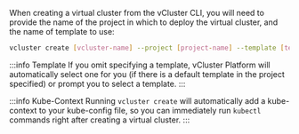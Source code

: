 When creating a virtual cluster from the vCluster CLI, you will need to provide the name of the
project in which to deploy the virtual cluster, and the name of template to use:

```bash
vcluster create [vcluster-name] --project [project-name] --template [template-name] --manager platform
```

:::info Template
If you omit specifying a template, vCluster Platform will automatically select one for you (if there is a
default template in the project specified) or prompt you to select a template.
:::

:::info Kube-Context
Running `vcluster create` will automatically add a kube-context to your kube-config file,
so you can immediately run `kubectl` commands right after creating a virtual cluster.
:::
